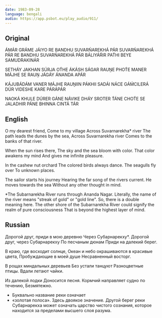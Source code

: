 ```yaml
---
date: 1983-09-28
language: bengali
audio: https://app.psbot.eu/play_audio/911/
---
```


## Original

ÁMÁR GRÁME JÁIYO RE BANDHU
SUVARŃAREKHÁ PÁR
SUVARŃAREKHÁ PÁR RE BANDHU
SUVARŃAREKHÁ PÁR
BÁLIYÁŔIR PAT́HI BEYE
SAMUDRAKINÁR

SETHÁY JAKHAN SÚRJA OT́HE
ÁKÁSH SÁGAR RAUṊE PHOT́E
MANER MÁJHE SE RAUṊ JÁGÁY
ÁNANDA APÁR

KÁJUBÁDÁM VANER MÁJHE
RAUṊIIN PÁKHII SADÁI NÁCE
GÁḾCILERÁ DÚR VIDESHE
KARE PÁRÁPÁR

NAOKÁ KHULE DÚRER GÁNE
NÁVIKE DHÁY SROTER T́ÁNE
CHOT́E SE JALADHIR PÁNE
BHINNA CINTÁ TÁR

## English

O my dearest friend,
Come to my village
Across Suvarnarekha* river
The path leads the dunes by the sea,
Across Suvarnarekha river
Comes to the banks of that river.

When the sun rises there,
The sky and the sea bloom with color.
That color awakens my mind
And gives me infinite pleasure.

In the cashew nut orchard
The colored birds always dance.
The seagulls fly over
To unknown places.

The sailor starts his journey
Hearing the far song of the rivers current.
He moves towards the sea
Without any other thought in mind.

*The Subarnarekha River
runs through Ananda Nagar.
Literally, the name of the river means
"streak of gold" or "gold line".
So, there is a double meaning here.
The other shore of the Subarnarekha River could signify
the realm of pure consciousness
That is beyond the highest layer of mind.

## Russian

Дорогой друг, приди в мою деревню
Через Субарнарекху*.
Дорогой друг, через Субарнарекху
По песчаным дюнам
Приди на далекий берег.

В краю, где восходит солнце,
Океан и небо окрашиваются в красивые цвета,
Пробуждающие в моей душе
Несравненный восторг.

В рощах миндальных деревьев
Без устали танцуют
Разноцветные птицы.
Вдали летают чайки.

Из далекой лодки
Доносится песня.
Кормчий направляет судно по течению,
Безмятежно.

* Буквально название реки означает
* «золотая полоса».
Здесь двоякое значение.
Другой берег реки Субарнарекха
может означать царство чистого сознания,
которое находится за пределами высшего слоя разума.
